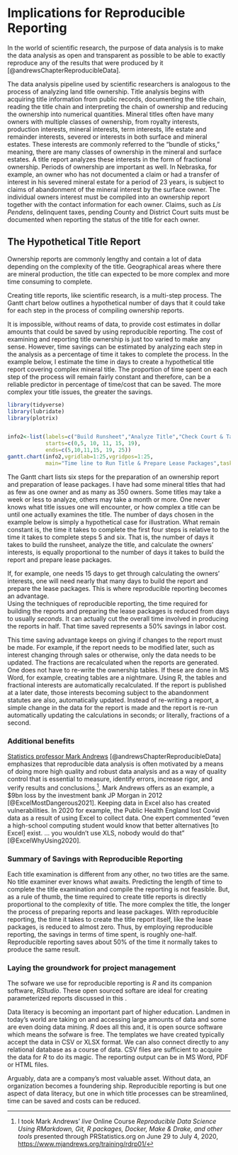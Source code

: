 # Implications for Reproducible Reporting 

In the world of scientific research, the purpose of data analysis is to make the data analysis as open and transparent as possible to be able to exactly reproduce any of the results that were produced by it [@andrewsChapterReproducibleData]. 

The data analysis pipeline used by scientific researchers is analogous to the process of analyzing land title ownership.  Title analysis begins with acquiring title information from public records, documenting the title chain, reading the title chain and interpreting the chain of ownership and reducing the ownership into numerical quantities.  Mineral titles often have many owners with multiple classes of ownership, from royalty interests, production interests, mineral interests, term interests, life estate and remainder interests, severed or interests in both surface and mineral estates.  These interests are commonly referred to the "bundle of sticks," meaning, there are many classes of ownership in the mineral and surface estates.  A title report analyzes these interests in the form of fractional ownership.  Periods of ownership are important as well.  In Nebraska, for example, an owner who has not documented a claim or had a transfer of interest in his severed mineral estate for a period of 23 years, is subject to claims of abandonment of the mineral interest by the surface owner.  The individual owners interest must be compiled into an ownership report together with the contact information for each owner.  Claims, such as *Lis Pendens*, delinquent taxes, pending County and District Court suits must be documented when reporting the status of the title for each owner.  

## The Hypothetical Title Report  

Ownership reports are commonly lengthy and contain a lot of data depending on the complexity of the title. Geographical areas where there are mineral production, the title can expected to be more complex and more time consuming to complete.

Creating title reports, like scientific research, is a multi-step process.  The Gantt chart below outlines a hypothetical number of days that it could take for each step in the process of compiling ownership reports.  

It is impossible, without reams of data, to provide cost estimates in dollar amounts that could be saved by using reproducible reporting.  The cost of examining and reporting title ownership is just too varied to make any sense.  However, time savings can be estimated by analyzing each step in the analysis as a percentage of time it takes to complete the process.  In the example below, I estimate the time in days to create a hypothetical title report covering complex mineral title.  The proportion of time spent on each step of the process will remain fairly constant and therefore, can be a reliable predictor in percentage of time/cost that can be saved. The more complex your title issues, the greater the savings.   

```r
library(tidyverse)
library(lubridate)
library(plotrix)


info2<-list(labels=c("Build Runsheet","Analyze Title","Check Court & Tax Records","Calculate Owner Interests","Build Report", "Prepare Lease Packages"),
            starts=c(0,5, 10, 11, 15, 19),
            ends=c(5,10,11,15, 19, 25))
gantt.chart(info2,vgridlab=1:25,vgridpos=1:25,
            main="Time line to Run Title & Prepare Lease Packages",taskcolors="lightgray")
```

The Gantt chart lists six steps for the preparation of an ownership report and preparation of lease packages.  I have had some mineral titles that had as few as one owner and as many as 350 owners.  Some titles may take a week or less to analyze, others may take a month or more.  One never knows what title issues one will encounter, or how complex a title can be until one actually examines the title.  The number of days chosen in the example below is simply a hypothetical case for illustration.  What remain constant is, the time it takes to complete the first four steps is relative to the time it takes to complete steps 5 and six.  That is, the number of days it takes to build the runsheet, analyze the title, and calculate the owners' interests, is equally proportional to the number of days it takes to build the report and prepare lease packages.

If, for example, one needs 15 days to get through calculating the owners' interests, one will need nearly that many days to build the report and prepare the lease packages.  This is where reproducible reporting becomes an advantage.  
Using the techniques of reproducible reporting, the time required for building the reports and preparing the lease packages is reduced from days to usually *seconds*.  It can actually cut the overall time involved in producing the reports in half.  That time saved represents a 50% savings in labor cost.

This time saving advantage keeps on giving if changes to the report must be made.  For example, if the report needs to be modified later, such as interest changing through sales or otherwise, only the data needs to be updated.  The fractions are recalculated when the reports are generated.  One does not have to re-write the ownership tables.  If these are done in MS Word, for example, creating tables are a nightmare.  Using R, the tables and fractional interests are automatically recalculated.  If the report is published at a later date, those interests becoming subject to the abandonment statutes are also, automatically updated.  Instead of re-writing a report, a simple change in the data for the report is made and the report is re-run automatically updating the calculations in seconds; or literally, fractions of a second.  


### Additional benefits

[Statistics professor Mark Andrews](https://us.sagepub.com/en-us/nam/author/mark-andrews)  [@andrewsChapterReproducibleData] emphasizes that reproducible data analysis is often motivated by a means of doing more high quality and robust data analysis and as a way of quality control that is essential to measure, identify errors, increase rigor, and verify results and conclusions.^[I took Mark Andrews' *live* Online Course *Reproducible Data Science Using RMarkdown, Git, R packages, Docker, Make & Drake, and other tools* presented through PRStatistics.org on June 29 to July 4, 2020, <https://www.mjandrews.org/training/rdrp01/>].  Mark Andrews offers as an example, a $9bn loss by the investment bank JP Morgan in 2012 [@ExcelMostDangerous2021].  Keeping data in Excel also has created vulnerabilities.  In 2020 for example, the Public Health England lost Covid data as a result of using Excel to collect data.  One expert commented "even a high-school computing student would know that better alternatives [to Excel] exist. ... you wouldn't use XLS, nobody would do that" [@ExcelWhyUsing2020].   


### Summary of Savings with Reproducible Reporting

Each title examination is different from any other, no two titles are the same. No title examiner ever knows what awaits.  Predicting the length of time to complete the title examination and compile the reporting is not feasible.  But, as a rule of thumb, the time required to create title reports is directly proportional to the complexity of title.  The more complex the title, the longer the process of preparing reports and lease packages.  With reproducible reporting, the time it takes to create the title report itself, like the lease packages, is reduced to almost zero.  Thus, by employing reproducible reporting, the savings in terms of time spent, is roughly one-half.  Reproducible reporting saves about 50% of the time it normally takes to produce the same result.  


### Laying the groundwork for project management  

The sofware we use for reproducible reporting is *R* and its companion software, *RStudio*. These open sourced softare are ideal for creating parameterized reports discussed in this .   

Data literacy is becoming an important part of higher education.  Landmen in today's world are taking on and accessing large amounts of data and some are even doing data mining. *R* does all this and, it is open source software which means the sofware is free. The templates we have created typically accept the data in CSV or XLSX format.  We can also connect directly to any relational database as a course of data.  CSV files are sufficient to acquire the data for *R* to do its magic. The reporting output can be in MS Word, PDF or HTML files.  

Arguably, data are a company's most valuable asset.  Without data, an organization becomes a foundering ship.  Reproducible reporting is but one aspect of data literacy, but one in which title processes can be streamlined, time can be saved and costs can be reduced.